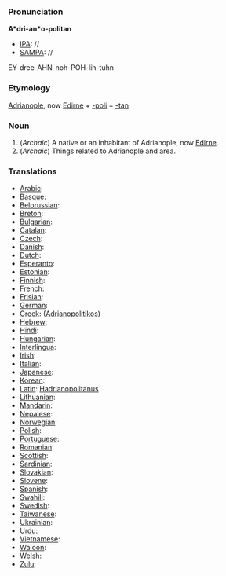 ===Pronunciation===

'''A*dri-an*o-politan'''
*[[IPA]]: //
*[[SAMPA]]: //
EY-dree-AHN-noh-POH-lih-tuhn
===Etymology===

[[Adrianople|Adrianople]], now [[Edirne]] + [[-poli]] + [[-tan]]

=== Noun ===

#(''Archaic'') A native or an inhabitant of Adrianople, now [[Edirne]].
#(''Archaic'') Things related to Adrianople and area.
===Translations===

*[[Arabic]]:
*[[Basque]]:
*[[Belorussian]]:
*[[Breton]]:
*[[Bulgarian]]:
*[[Catalan]]:
*[[Czech]]:
*[[Danish]]:
*[[Dutch]]:
*[[Esperanto]]:
*[[Estonian]]:
*[[Finnish]]:
*[[French]]:
*[[Frisian]]:
*[[German]]:
*[[Greek]]: ([[Adrianopolitikos]])
*[[Hebrew]]:
*[[Hindi]]:
*[[Hungarian]]: 
*[[Interlingua]]:
*[[Irish]]:
*[[Italian]]:
*[[Japanese]]:
*[[Korean]]:
*[[Latin]]: [[Hadrianopolitanus]]
*[[Lithuanian]]:
*[[Mandarin]]:
*[[Nepalese]]:
*[[Norwegian]]:
*[[Polish]]:
*[[Portuguese]]:
*[[Romanian]]:
*[[Scottish]]:
*[[Sardinian]]:
*[[Slovakian]]:
*[[Slovene]]:
*[[Spanish]]:
*[[Swahili]]:
*[[Swedish]]:
*[[Taiwanese]]:
*[[Ukrainian]]:
*[[Urdu]]:
*[[Vietnamese]]:
*[[Waloon]]:
*[[Welsh]]:
*[[Zulu]]: